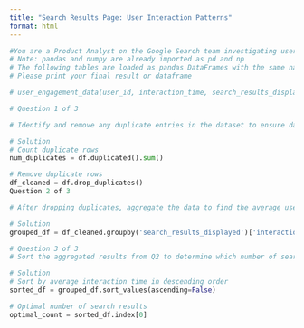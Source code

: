 ```yaml
---
title: "Search Results Page: User Interaction Patterns"
format: html
---
```


```python

#You are a Product Analyst on the Google Search team investigating user engagement with search result pages. The team wants to understand how different numbers of search results impact user interaction time. Your analysis will help optimize the current search results presentation strategy.
# Note: pandas and numpy are already imported as pd and np
# The following tables are loaded as pandas DataFrames with the same names: user_engagement_data
# Please print your final result or dataframe

# user_engagement_data(user_id, interaction_time, search_results_displayed, interaction_date)

# Question 1 of 3

# Identify and remove any duplicate entries in the dataset to ensure data quality. How many duplicates were found and removed?

# Solution
# Count duplicate rows
num_duplicates = df.duplicated().sum()

# Remove duplicate rows
df_cleaned = df.drop_duplicates()
Question 2 of 3

# After dropping duplicates, aggregate the data to find the average user interaction time for each number of search results displayed per page. What are the average interaction times?

# Solution
grouped_df = df_cleaned.groupby('search_results_displayed')['interaction_time'].mean()

# Question 3 of 3
# Sort the aggregated results from Q2 to determine which number of search results per page has the highest average user interaction time. What is the optimal number of search results per page?

# Solution
# Sort by average interaction time in descending order
sorted_df = grouped_df.sort_values(ascending=False)

# Optimal number of search results
optimal_count = sorted_df.index[0]

```